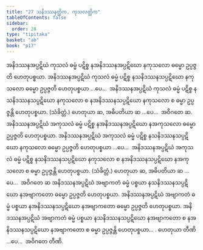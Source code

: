 ```yaml
---
title: "27 သနိဒဿနတ္တိက, ကုသလတ္တိက"
tableOfContents: false
sidebar:
  order: 28
type: "tipitaka"
basket: "ab"
book: "p17"
---
```



<DynamicBreadcrumb />

<Division number="44" book="p17" e="ch" v="40" p="302">

<Paragraph number="123" book="p17">
အနိဒဿနအပ္ပဋိဃံ ကုသလံ ဓမ္မံ ပဋိစ္စ နအနိဒဿနအပ္ပဋိဃော နကုသလော ဓမ္မော ဥပ္ပဇ္ဇတိ ဟေတုပစ္စယာ. အနိဒဿနအပ္ပဋိဃံ ကုသလံ ဓမ္မံ ပဋိစ္စ နသနိဒဿနသပ္ပဋိဃော နကုသလော ဓမ္မော ဥပ္ပဇ္ဇတိ ဟေတုပစ္စယာ …ပေ…  အနိဒဿနအပ္ပဋိဃံ ကုသလံ ဓမ္မံ ပဋိစ္စ နသနိဒဿနသပ္ပဋိဃော နကုသလော စ နအနိဒဿနသပ္ပဋိဃော နကုသလော စ ဓမ္မာ ဥပ္ပဇ္ဇန္တိ ဟေတုပစ္စယာ. (သံခိတ္တံ.) ဟေတုယာ ဆ, အဓိပတိယာ ဆ …ပေ…  အဝိဂတေ ဆ.
</Paragraph>

<Paragraph number="124" book="p17">
အနိဒဿနအပ္ပဋိဃံ အကုသလံ ဓမ္မံ ပဋိစ္စ နအနိဒဿနအပ္ပဋိဃော နအကုသလော ဓမ္မော ဥပ္ပဇ္ဇတိ ဟေတုပစ္စယာ. အနိဒဿနအပ္ပဋိဃံ အကုသလံ ဓမ္မံ ပဋိစ္စ နသနိဒဿနသပ္ပဋိဃော နကုသလော ဓမ္မော ဥပ္ပဇ္ဇတိ ဟေတုပစ္စယာ …ပေ…  အနိဒဿနအပ္ပဋိဃံ အကုသလံ ဓမ္မံ ပဋိစ္စ နသနိဒဿနသပ္ပဋိဃော နကုသလော စ နအနိဒဿနသပ္ပဋိဃော နအကုသလော စ ဓမ္မာ ဥပ္ပဇ္ဇန္တိ ဟေတုပစ္စယာ. (သံခိတ္တံ.) ဟေတုယာ ဆ, အဓိပတိယာ ဆ …ပေ…  အဝိဂတေ ဆ
</Paragraph>

<Paragraph number="125" book="p17">
အနိဒဿနအပ္ပဋိဃံ အဗျာကတံ ဓမ္မံ ပစ္စယာ နသနိဒဿနသပ္ပဋိဃော နအဗျာကတော ဓမ္မော ဥပ္ပဇ္ဇတိ ဟေတုပစ္စယာ. အနိဒဿနအပ္ပဋိဃံ အဗျာကတံ ဓမ္မံ ပစ္စယာ နအနိဒဿနသပ္ပဋိဃော နအဗျာကတော ဓမ္မော ဥပ္ပဇ္ဇတိ ဟေတုပစ္စယာ. အနိဒဿနအပ္ပဋိဃံ အဗျာကတံ ဓမ္မံ ပစ္စယာ နသနိဒဿနသပ္ပဋိဃော နအဗျာကတော စ နအနိဒဿနသပ္ပဋိဃော နအဗျာကတော စ ဓမ္မာ ဥပ္ပဇ္ဇန္တိ ဟေတုပစ္စယာ… . ဟေတုယာ တီဏိ …ပေ…  အဝိဂတေ တီဏိ.
</Paragraph>
</Division>
